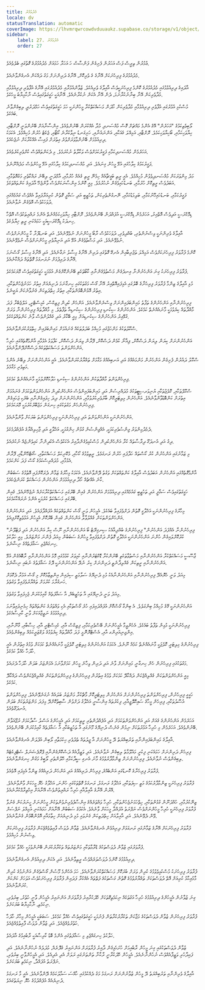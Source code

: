 ```yaml
---
title: މެދުއުމުރު
locale: dv
statusTranslation: automatic
coverImage: https://lhvmrqwrcowdvduuaukz.supabase.co/storage/v1/object/public/strapi-uploads/small_cover-educacion-fundamental.webp-2d51a7828a2b1309555be27f7e2a61a0.webp
sidebar:
    label: 27. މެދުއުމުރު
    order: 27
---
```

ޢުމުރުން ތިރީސް ފަސް އަހަރުން ފެށިގެން ފަންސާސް ހަ އަހަރާ ހަމައަށް މެދުއުމުރުގެ ގޮތުގައި ބެލެވެއެވެ.

މެދުއުމުރުގެ ފިރިހެނަކަށް އޭނާގެ ގެ ވެރިކޮށް، އޭނާގެ ދަރިންނަށް މަގު ދައްކަން އެނގެންވާނެއެވެ.

އާދައިގެ ދިރިއުޅުމުގައި މެދުއުމުރުގެ ކޮންމެ ފިރިހެނަކީވެސް އާއިލާގެ ވެރިއެކެވެ. ޒުވާންއުމުރާއި މެދުއުމުރުގައި އޭނާގެ އުފާވެރި ދިރިއުޅުމާއި މުދާވެރިކަން އޭނާ ބިނާނުކުރާނަމަ، ދެން އޭނާ އެކަން ނުކުރާނެއެވެ. އޭނާއަކީ ހަގީގަތުގައިވެސް ނާކާމިޔާބު މީހެކެވެ.

މުސްކުޅި އުމުރުގައި އުފާވެރި ދިރިއުޅުމާއި މުދާވެރިކަން ހޯދަން މަސައްކަތްކުރާ މީހުންނަކީ ހަމަ ހަގީގަތުގައިވެސް ހަމްދަރުދީ ލިބިގެންވާނެ ބައެކެވެ.

ލޯބިވެތިކަމުގެ "އަހަރެން" އޭގެ އެންމެ މައްޗަށް ގޮސް މުއްސަނދި މުދާ އެއްކުރަން ބޭނުންވެއެވެ. އިންސާނާއަށް ބޭނުންވަނީ ރޮށްޓާއި، ހިޔާވަހިކަމާއި، ބޯހިޔާވަހިކަމެވެ. ރޮށްޓާއި، އަމިއްލަ ގެއަކާއި، އަންނައުނާއި، ހަށިގަނޑު ނިވާކުރާނެ ކޯޓާއި، ޖެކެޓު ހުރުން މުހިއްމެވެ. އެކަމަކު ދިރިއުޅުމަށް ބޭނުންވާވަރަށްވުރެ އިތުރަށް ފައިސާ އެއްކުރާކަށް ނުޖެހެއެވެ.

އަހަރެމެން މުއްސަނދިކަމާއި ފަގީރުކަމަށްވެސް ވަކާލާތު ނުކުރަމެވެ. މި ދެކަންތައްވެސް ކުށްވެރިކުރެވެއެވެ.

ފަގީރުކަމުގެ ކިލާހުގައި އުޅޭ މީހުން ގިނައެވެ. އަދި މުއްސަނދިކަމުގެ ކިލާހުގައި އުޅޭ މީހުންވެސް މަދެއްނޫނެވެ.

މަދު މިންވަރަކަށް މުއްސަނދިވެވުން މުހިއްމެވެ. އެއީ ރީތި ބަގީޗާއެއް ހިމެނޭ ރީތި ގެއެއް ހުރުމާއި، އާމްދަނީ ލިބޭނެ ރައްކާތެރި މަގުއޮތުމާއި، އަބަދުވެސް ރީތިކޮށް ހުރުމާއި، ބަނޑުހައިވެގެން ނުހުރުމެވެ. މިއީ ކޮންމެ އިންސާނަކަށްވެސް ވާންޖެހޭ އާދައިގެ ކަންތައްތަކެވެ.

ފަގީރުކަމާއި، ބަނޑުހައިހޫނުކަމާއި، ބަލިމަޑުކަމާއި، ނޭނގުންތެރިކަން، ތަހުޒީބީ އަދި ސަގާފީ ގޮތުން ކުރިއަރާފައިވާ އެއްވެސް ގައުމެއްގައި ދުވަހަކުވެސް އޮވެގެން ނުވާނެއެވެ.

ޑިމޮކްރަސީ އަދިވެސް އޮތްއިރު، އަހަރެމެން ޑިމޮކްރަސީ އުފައްދަން ބޭނުންވެއެވެ. ރޮށްޓާއި ހިޔާވަހިކަމެއްނެތް އެންމެ ރައްޔިތަކުވެސް އޮތްހާ ހިނދަކު ޑިމޮކްރަސީއަކީ ހަމައެކަނި ރީތި ޚިޔާލެކެވެ.

އާއިލާގެ ވެރިންނަކީ ވިސްނުންތެރި، ބުއްދިވެރި، ދުވަހަކުވެސް ރާބޯ މީހުންނަށް ނުވެވޭނެއެވެ. އަދި ބަނޑުފުރާ ކާ މީހުންނަށްވެސް ނުވެވޭނެއެވެ. އަދި މަސްތުވެގެން އުޅޭ އަދި އަނިޔާވެރި މީހުންނަށްވެސް ނުވެވޭނެއެވެ.

ކޮންމެ ފުރާވަރު ފިރިހެނަކަށްވެސް އަމިއްލަ ތަޖުރިބާއިން އެނގޭ ގޮތުގައި ދަރިން އޭނާގެ މިސާލު ނަގާނެއެވެ. އަދި އޭނާގެ މިސާލު ގޯސްނަމަ އޭނާގެ ދަރިފުޅަށް ނުރަނގަޅު ގޮތްތައް ދައްކާނެއެވެ.

ފުރާވަރު ފިރިހެނަކު ގިނަ އަންހެނުންނާ އިނދެގެން މަސްތުވެގެންނާއި ކާބޯތަކެތި ބޭނުންކޮށްގެން އުޅުމަކީ ހަގީގަތުގައިވެސް މޮޔަކަމެކެވެ.

މުޅި އާއިލާގެ ޒިންމާ ފުރާވަރު ފިރިހެނާގެ ބޮލުގައި އެޅިފައިއޮތްއިރު އޭނާ ގޯސް މަގުތަކުގައި ހިނގާނަމަ ދުނިޔެއަށް އިތުރު ހަމަނުޖެހުންތަކާއި، އިތުރު އޮޅުންބޮޅުންތަކާއި، އިތުރު ހިތްދަތިކަން ގެނުވާނެކަން ޔަގީނެވެ.

ފިރިހެނުންނާއި އަންހެނުންގެ ތަފާތު މައިންބަފައިންނަށް ވިސްނެންވާނެއެވެ. އަންހެން ކުދިން ފިޒިކްސް، ކެމިސްޓްރީ، އަލްޖެބްރާ ފަދަ މާއްދާތައް ކިޔެވުމަކީ މާނައެއްނެތް ކަމެކެވެ. އަންހެނުންގެ ސިކުނޑި ފިރިހެނުންގެ ސިކުނޑިއާ ތަފާތެވެ. މި މާއްދާތައް ފިރިހެނުންނާ ވަރަށް ގުޅޭއިރު އަންހެނުންގެ ސިކުނޑިއަށް މިއީ ބޭކާރު އަދި ގެއްލުންވެސް ވާނެ ކަންތައްތަކެކެވެ.

ސްކޫލުތަކުގެ މަންހަޖުގައި މުހިއްމު ބަދަލުތަކެއް ގެނައުމަށް މައިންބަފައިން ހިތްވަރުކުރަންވާނެއެވެ.

އަންހެނުންނަށް ކިޔަން ލިޔަން ދަސްކޮށް، ޕިއާނޯ ކުޅެން ދަސްކޮށް، ފޭރާން ވިޔަން ދަސްކޮށް، ކަފާވަޅު އެޅުމާއި އާންމުގޮތެއްގައި ހުރިހާ އަންހެންވަންތަ މަސައްކަތްތަކެއް ދަސްކޮށްދޭންވާނެއެވެ.

ސްކޫލު ދައުރުން ފެށިގެން އަންހެނުން މަންމައެއްގެ އަދި އަނބިއެއްގެ މަގާމަށް ތައްޔާރުކުރަންވާނެއެވެ. އެއީ އަންހެނުންނަށް ލިބޭނެ އެންމެ މަތިވެރި މަގާމެވެ.

ފިރިހެންވަންތަ މާއްދާތަކުން އަންހެނުންގެ ސިކުނޑި ހަލާކުކޮށްލުމަކީ މާނައެއްނެތް ކަމެކެވެ.

ސްކޫލްތަކާއި، ކޮލެޖުތަކާއި ޔުނިވަރސިޓީތަކުގެ މުދައްރިސުން އަދި މައިންބަފައިންވެސް އަންހެންކުދިން އަންހެންވަންތަކަމަށް ގެނައުމަށް އިތުރަށް ކަންބޮޑުވާންވާނެއެވެ. އަންހެނުން މިލިޓަރީކޮށް ބާރުވެރިކުރުވުމާއި، އަންހެނުންނަށް ދިދަ ހިފައިގެންނާއި ބެރެކި ޖަހައިގެން ފިރިހެނުންހެން މަގުތަކުގައި ހިނގަން މަޖުބޫރުކުރުމަކީ މޮޔަކަމެކެވެ.

އަންހެނުންނަކީ އަންހެންވަންތަ އަދި ފިރިހެނުންނަކީ ފިރިހެންވަންތަ ބަޔަކަށް ވާންވާނެއެވެ.

ދެމެދުމިންވަރު ޖިންސުވެރިކަމަކީ، އެއްޖިންސުން ގުޅުން ހިންގުމަކީ، އަޚްލާގީ އަދި ޖާހިލިއްޔާގެ އުފެއްދުމެކެވެ.

ދިގު އަދި އުނދަގޫ ދިރާސާތައް ކުރާ އަންހެންކުދިން މުސްކުޅިވެގެންދާއިރު އެކަކުވެސް އެކުދިންނާ ކައިވެންޏެއް ނުކުރެއެވެ.

މި ޒަމާނުގައި އަންހެނުން ކުރު ކޯސްތައް ހަދާފައި ހުރުން ރަނގަޅެވެ. ރީތިވުމުގެ ކޯހާއި، މެކޭނިކަލް މަސައްކަތާއި، ޝޯޓްހޭންޑާއި، ފޭރާން އެޅުމާއި، މުދައްރިސްކަމުގެ ކޯސް ފަދަ ކަންކަމެވެ.

އާންމުގޮތެއްގައި އަންހެނުން އަބަދުވެސް އާއިލާގެ ކަންތައްތަކަށް ވަގުތު ދޭންވާނެއެވެ. އެކަމަކު މިހާރުގެ ޒަމާން ދެރަކޮށްފައި އޮތުމުގެ ސަބަބުން ކާނެ އެއްޗެއް ހޯދާ ދިރިއުޅުމަށް އަންހެނުން މަސައްކަތް ކުރަންޖެހެއެވެ.

ހަގީގަތުގައިވެސް ސަގާފީ އަދި ތަހުޒީބީ ގައުމެއްގައި ދިރިއުޅުމަށް އަންހެނުން ގެއިން ބޭރުގައި މަސައްކަތްކުރާކަށެއް ނުޖެހޭނެއެވެ. ގެއިން ބޭރުގައި މަސައްކަތް ކުރުމަކީ އެންމެ ނުރައްކާކަމެކެވެ.

މިހާރުގެ ފިރިހެނުންނަކީ އަޚްލާގީ ގޮތުން ދަށްވެފައިވާ ބައެކެވެ. އެމީހުން ވަނީ ގޯސް ކަންތައްތަކެއް އުފައްދާފައެވެ. އަދި އަންހެނުންގެ އަންހެންވަންތަކަން ގެއްލުވާލާ އަންހެނުން ގެއިން ބޭރުކޮށް އެމީހުން އަޅުވެތިކޮށްފިއެވެ.

"ފިރިހެނުންނާ އެއްފަދަ އަންހެނުން" ފިރިހެނުންގެ ބުއްދިއާއެކު ސިނގިރޭޓު ބޯ އަންހެނުންނާއި ނޫސް ކިޔާ އަންހެނުން އަދި ފަޓުލޫނު ކުރުކޮށްލައިގެން ހުންނަ އަންހެނުންނަކީ އަޚްލާގީ ގޮތުން ދަށްވެފައިވާ މީހުންގެ ސަބަބުން މިއަދު ފެންނަ މަންޒަރެވެ. މިއީ ހަލާކުވެ ހިނގައްޖެވި ސަގާފަތެއްގެ ނިޝާނެވެ.

ޖާސޫސީ މަސައްކަތްކުރާ އަންހެނުންނާއި މަސްތުވާތަކެތި ބޭނުންކުރާ ޑޮކްޓަރުންނާއި ކުޅިވަރު ކުޅުމުގައި މޮޅު އަންހެނުންނާއި ރާބޮއެގެން އުޅޭ އަންހެނުންނާއި ރީތިކަން ގެއްލިދާނެތީ ދަރިންނަށް ކިރު ނުދޭ އަންހެނުންނަކީ ދޮގު ސަގާފަތުގެ ނުބައި ނިޝާނެވެ.

މިއަދު ވަނީ ހެޔޮއެދޭ ފިރިހެނުންނާއި އަންހެނުންނާއެކު މުޅި ދުނިޔޭގެ ސަލާމަތީ ސިފައިން އިންތިޒާމުކޮށް މި ގޯސް އަމުރާ ދެކޮޅަށް ހަނގުރާމަ ކުރުމަށް ތައްޔާރުވެފައިވާ ވަގުތެވެ.

މިއަދު ވަނީ ދުނިޔޭގައި އާ ތަހުޒީބެއް، އާ ސަގާފަތެއް ގާއިމުކުރަން ޖެހިފައިވާ ވަގުތެވެ.

އަންހެނުންނަކީ ގޭގެ މުހިއްމު ބިންގަލެވެ. އެ ބިންގާ ގޯސްކޮށް އުފައްދައިފައި ހުރެ ގޯސްތަކާއި އެކި ވައްތަރުގެ ކަންތައްތައް ހިމެނިފައިވާނަމަ ދިރިއުޅުމުގެ ނަތީޖާއަކަށް ވާނީ ކާރިސާއެކެވެ.

ފިރިހެނުންނަކީ މުޅިން ތަފާތު ބައެކެވެ. އެހެންވީމާ އެމީހުންނަށް ބޭސްވެރިކަމާއި، ފިޒިކްސް އާއި، ކެމިސްޓްރީ އާއި، ހިސާބާއި، ގާނޫނާއި، އިންޖިނިއަރިންގ އާއި، އެސްޓްރޮނޮމީ ފަދަ މާއްދާތައް ކިޔެވުމުގެ ލަގްޒަރީކަމެއް ލިބިގެންވެއެވެ.

ފިރިހެނުންގެ މިލިޓަރީ ކޮލެޖަކީ މާނައެއްނެތް ކަމެއް ނޫނެވެ. އެކަމަކު އަންހެނުންގެ މިލިޓަރީ ކޮލެޖަކީ މާނައެއްނެތް ކަމަކަށް ވުމުގެ އިތުރުން އެއީ ހާދަހާ ހެއްވާ ކަމެކެވެ.

މަގުތަކުގައި ފިރިހެނުން ހެން ހިނގާނީ މައިންނަށް ވާނެ އަދި ދަރިން ވިހާނެ މީހުން ކަމަށްވާނަމަ އެމަންޒަރު ބަލަން ހާދަހާ ދެރައެވެ.

މިއީ އަންހެންވަންތަކަން ގެއްލިއްޖެކަން ދައްކާދޭ ކަމަކަށް ވުމުގެ އިތުރުން ފިރިހެނުންގެ ފިރިހެންވަންތަކަން ގެއްލިއްޖެކަންވެސް ދައްކާދޭ ކަމެކެވެ.

ހަގީގީ ފިރިހެނުން، ފިރިހެންވަންތަ ފިރިހެނުންނަށް އަންހެނުން މިލިޓަރީކޮށް މާޗްކުރާ މަންޒަރު ބަލައެއް ނުގަނެވޭނެއެވެ. ފިރިހެންވަންތަ އުސޫލުތަކާއި، ފިރިހެން މީހާގެ ސައިކޮލޮޖީއާއި، ފިކުރުތައް އިންސާނީ އަޚްލާގު ދަށްވުން ސާބިތުކޮށްދޭ މިފަދަ މަންޒަރުތަކަށް ބަލަން އުނދަގޫވެއެވެ.

އަހަރެމެން އަންހެނުންގެ ގެއަށް އަދި އަންހެންވަންތަކަމަށް އަދި އުފެއްދުންތެރި ރީތިކަމަށް އަދި އެމީހުންގެ އަސްލު ސާދާކަމަށް ރުޖޫއަވާން ބޭނުންވެއެވެ. އަހަރެމެން މި ހުރިހާ އަމުރުތަކަށް ނިމުން ގެނެސް ދުނިޔޭގެ މޫނުގައި އާ ތަހުޒީބަކާއި އާ ސަގާފަތެއް ގާއިމުކުރަން ބޭނުންވެއެވެ.

އާއިލާގެ މައިންބަފައިންނާއި ތަރުބިއްޔަތު ދޭ މީހުންނަށް އާ ޖީލުތައް ތެދުވެރި ޙިކުމަތާއި ލޯބިން އުފުލަން އެނގެންވާނެއެވެ.

ފިރިހެން ދަރިންނަށް ހަމައެކަނި ފިކުރީ މައުލޫމާތު ލިބިގެން ނުވާނެއެވެ. އަދި ވަޒީފާއެއް ދަސްކޮށްގެންނާއި ޕްރޮފެޝަނަލް ސެޓްފިކެޓެއް ލިބިގެންވެސް ނުވާނެއެވެ. ފިރިހެނުންނަށް ޒިންމާދާރުވުމުގެ މާނަ އެނގި ސީދާކަމާއި ހޭލުންތެރި ލޯބީގެ މަގުން ހިނގަންވާނެއެވެ.

ފުރާވަރު ފިރިހެނާގެ ކޮނޑުގައި އަންބެއްގެ، ފިރިހެން ދަރިއެއްގެ އަދި އަންހެން ދަރިއެއްގެ ޒިންމާ އެޅިފައި އޮވެއެވެ.

ފުރާވަރު ފިރިހެނަކީ ޒިންމާދާރުކަމުގެ މަތީ ސިފަތަކާއި، އަޚްލާގު ރަނގަޅު، ރަނގަޅު ގޮތްތަކުގައި ހުންނަ، އަޚްލާގު ހެޔޮ މީހަކަށް ވާންވާނެއެވެ. އޭރުން އޭނާގެ އާއިލާއާއި ހުރިހާ ރައްޔިތުންވެސް އޭނާއަށް އިހްތިރާމްކުރާނެއެވެ.

ޒިނޭކުރުމާއި، ހުއްދަނޫން ގުޅުންތަކާއި، ހިތްހަމަނުޖެހުންތަކާއި، ހުރިހާ ވައްތަރެއްގެ އިންސާފުވެރިނުވުންތަކުން މީހުންނަށް ހީނަރުކަން ގެނުވާ ފުރާވަރު ފިރިހެނަކީ ހުރިހާ މީހުންނަށްވެސް ނަފްރަތު އުފައްދާ މީހަކަށް ވާނެއެވެ. އެކަމުގެ ސަބަބުން އޭނާއަށް ހަމައެކަނި އަމިއްލަ ނަފްސަށް ވޭން ދެވޭނެއެވެ. އަދި އާއިލާއަށް ހިތްދަތިކަން ގެނުވައި މުޅި ދުނިޔެއަށް ހިތާމައާއި އޮޅުންބޮޅުން ގެނުވާނެއެވެ.

ފުރާވަރު ފިރިހެނަކަށް އޭނާގެ ޒަމާނުގައި ރަނގަޅަށް ދިރިއުޅެން އެނގެންވާނެއެވެ. ޒުވާން ދުވަސް ފާއިތުވެއްޖެކަން ފުރާވަރު ފިރިހެނަކަށް ވިސްނުން މުހިއްމެވެ.

ފުރާވަރުގައި ޒުވާން ދުވަސްތަކުގެ ޑްރާމާތަކާއި މަންޒަރުތައް ތަކުރާރުކުރަން ބޭނުންވުމަކީ ހެއްވާ ކަމެކެވެ.

ދިރިއުޅުމުގެ ކޮންމެ ދުވަސްވަރެއްވެސް ރީތިވާނެއެވެ. އަދި އެކަން ދިރިއުޅެން އެނގެންވާނެއެވެ.

ފުރާވަރު ފިރިހެނަކު މުސްކުޅިވެވުމުގެ ކުރިން ވަރަށް ބުރަކޮށް މަސައްކަތްކުރަންވާނެއެވެ. ހަމަ އެހެންމެ މޫސުން ގޯސްވެގެން އަންނުމުގެ ކުރިން މާމުއިކާޅު ކުރިއަށް އޮތް ދުވަސްތަކަށް ތައްޔާރުވުމުގެ ގޮތުން ގަސްތަކުގެ ފަތްތައް އެއްކުރާ ފަދައިން ފުރާވަރު ފިރިހެނަކުވެސް އަވަހަށް ކަންކަން ކުރަންވާނެއެވެ.

ގިނަ ޒުވާނުން އެމީހުންގެ ދިރިއުޅުމުގެ ހުރިހާ އަގުތަކެއް ނިކަމެތިގޮތަކަށް ހޭދަކުރާއިރު ފުރާވަރަށް އަންނައިރު އެމީހުން ވާނީ ހުތުރު، ބިރުވެރި، ނިކަމެތި، ނާކާމިޔާބު ބަޔަކަށެވެ.

ފުރާވަރު ފިރިހެނުން ޒުވާން ދުވަސްތަކުގެ މަޖާކަން ތަކުރާރުކުރާތަން ފެނުމަކީ ހަގީގަތުގައިވެސް ހެއްވާ ކަމެކެވެ. ސަބަބަކީ އެމީހުން މިހާރު ހާދަހާ ހުތުރުވެއްޖެއެވެ. އަދި ޒުވާން ދުވަސް ފާއިތުވެއްޖެއެވެ.

ހަލާކުވެ ހިނގައްޖެވި މި ސަގާފަތުގައި އެންމެ ބޮޑު ކާރިސާއަކީ ރާބުއިމުގެ އާދައެވެ.

ޒުވާން ދުވަސްތަކުގައި ގިނަ މީހުން ރާބުއިމަށް ހުށަހެޅިގެން ދާއިރު ފުރާވަރަށް އަންނައިރު ގެދޮރެއް، މުދަލެއް ނުހުންނާނެއެވެ. އަދި ފައިދާހުރި ވަޒީފާއެއްވެސް ނުހުންނާނެއެވެ. އެމީހުން ހޭދަކުރާނީ ރާކާނާ ތަންތަނުގައި ރަލަށް އެދި އެދިއެވެ. އަދި އެމީހުންވާނީ ބިރުވެރި، ނަފްރަތު އުފައްދާ، ނިކަމެތި ބަޔަކަށެވެ.

އާއިލާގެ ވެރިންނާއި ތަރުބިއްޔަތު ދޭ މީހުން ޒުވާނުންނަށް ރަނގަޅު މަގު ދެއްކުމުގައި ހާއްސަ ސަމާލުކަމެއް ދޭންވާނެއެވެ. އެއީ މާ ރަނގަޅު ދުނިޔެއެއް އުފެއްދުމުގެ ހެޔޮ ނިޔަތުގައެވެ.
